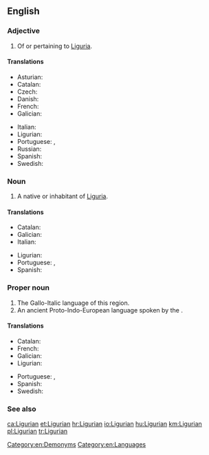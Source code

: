 ==English==
{{wikipedia}}

===Adjective===
{{en-adj}}

# Of or pertaining to [[Liguria]].

====Translations====
{{trans-top|Of or pertaining to Liguria}}
* Asturian: {{t|ast|ligur}}
* Catalan: {{t|ca|lígur}}
* Czech: {{t|cs|ligurský}}
* Danish: {{t|da|ligurisk}}
* French: {{t+|fr|ligurien}}
* Galician: {{t|gl|lígur}}
{{trans-mid}}
* Italian: {{t+|it|ligure}}
* Ligurian: {{t|lij|lìgure}}
* Portuguese: {{t|pt|lígure}}, {{t|pt|ligúrio}}
* Russian: {{t|ru|лигурский}}
* Spanish: {{t+|es|ligur}}
* Swedish: {{t|sv|ligurisk}}
{{trans-bottom}}

===Noun===
{{en-noun}}

# A native or inhabitant of [[Liguria]].

====Translations====
{{trans-top|native or inhabitant}}
* Catalan: {{t|ca|lígur|m|f}}
* Galician: {{t|gl|lígur|m|f}}
* Italian: {{t+|it|ligure|m|f}}
{{trans-mid}}
* Ligurian: {{t-needed|lij}}
* Portuguese: {{t|pt|lígure|m|f}}, {{t|pt|ligúrio|m}}
* Spanish: {{t+|es|ligur|m|f}}
{{trans-bottom}}

===Proper noun===
{{en-proper noun}}

# The Gallo-Italic language of this region.
# An ancient Proto-Indo-European language spoken by the {{l|en|Ligures}}.

====Translations====
{{trans-top|Gallo-Italic language}}
* Catalan: {{t|ca|lígur|m}}
* French: {{t+|fr|ligurien|m}}
* Galician: {{t|gl|lígur|m}}
* Ligurian: {{t-needed|lij}}
{{trans-mid}}
* Portuguese: {{t|pt|lígure|m}}, {{t|pt|ligúrio|m}}
* Spanish: {{t+|es|ligur}}
* Swedish: {{t|sv|liguriska|c}}
{{trans-bottom}}

===See also===
{{langcat|lij}}

[[Category:en:Demonyms]]
[[Category:en:Languages]]

[[ca:Ligurian]]
[[et:Ligurian]]
[[hr:Ligurian]]
[[io:Ligurian]]
[[hu:Ligurian]]
[[km:Ligurian]]
[[pl:Ligurian]]
[[tr:Ligurian]]